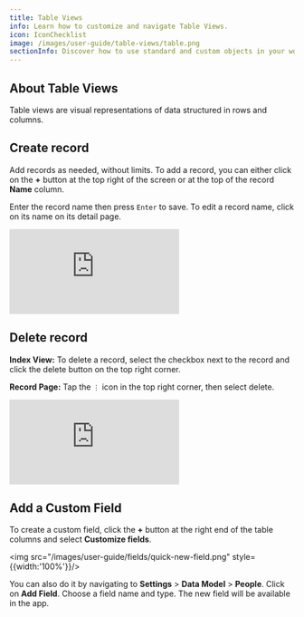 ```yaml
---
title: Table Views
info: Learn how to customize and navigate Table Views.
icon: IconChecklist
image: /images/user-guide/table-views/table.png
sectionInfo: Discover how to use standard and custom objects in your workspace.
---
```


## About Table Views

Table views are visual representations of data structured in rows and columns.

## Create record

Add records as needed, without limits. To add a record, you can either click on the **+** button at the top right of the screen or at the top of the record **Name** column. 

Enter the record name then press `Enter` to save. To edit a record name, click on its name on its detail page.

<div style={{padding:'69.01% 0 0 0', position:'relative', margin: '32px 0px 0px'}}>
  <iframe 
    src="https://player.vimeo.com/video/927071691?autoplay=1&loop=1&autopause=0&background=1&amp;app_id=58479" 
    frameBorder="0" 
    allow="autoplay; fullscreen; picture-in-picture; clipboard-write" 
    style={{
      position:'absolute',
      top:0,
      left:0,
      width:'100%',
      height:'100%',
      borderRadius: '16px', 
      border:'2px solid black'
    }}
    title="Export data"
  ></iframe>
</div>
<script src="https://player.vimeo.com/api/player.js"></script>


## Delete record

**Index View:** To delete a record, select the checkbox next to the record and click the delete button on the top right corner.

**Record Page:** Tap the `⋮` icon in the top right corner, then select delete.


<div style={{padding:'69.01% 0 0 0', position:'relative', margin: '32px 0px 0px'}}>
  <iframe 
    src="https://player.vimeo.com/video/927073570?autoplay=1&loop=1&autopause=0&background=1&amp;app_id=58479" 
    frameBorder="0" 
    allow="autoplay; fullscreen; picture-in-picture; clipboard-write" 
    style={{
      position:'absolute',
      top:0,
      left:0,
      width:'100%',
      height:'100%',
      borderRadius: '16px', 
      border:'2px solid black'
    }}
    title="Export data"
  ></iframe>
</div>
<script src="https://player.vimeo.com/api/player.js"></script>

## Add a Custom Field

To create a custom field, click the **+** button at the right end of the table columns and select **Customize fields**. 

<img src="/images/user-guide/fields/quick-new-field.png" style={{width:'100%'}}/>

You can also do it by navigating to **Settings** > **Data Model** > **People**. Click on **Add Field**. Choose a field name and type. The new field will be available in the app.

<ArticleEditContent></ArticleEditContent>